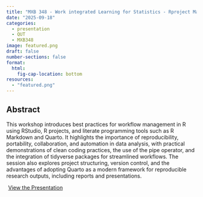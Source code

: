 ```yaml
---
title: "MXB 348 - Work integrated Learning for Statistics - Rproject Management"
date: "2025-09-18"
categories: 
  - presentation
  - QUT
  - MXB348
image: featured.png
draft: false
number-sections: false
format:
  html:
    fig-cap-location: bottom
resources: 
  - "featured.png"
---
```


## Abstract

This workshop introduces best practices for workflow management in R using RStudio, R projects, and literate programming tools such as R Markdown and Quarto. It highlights the importance of reproducibility, portability, collaboration, and automation in data analysis, with practical demonstrations of clean coding practices, the use of the pipe operator, and the integration of tidyverse packages for streamlined workflows. The session also explores project structuring, version control, and the advantages of adopting Quarto as a modern framework for reproducible research outputs, including reports and presentations.

<a class="btn btn-outline-primary" href="https://github.com/Amalan-ConStat/MXB_348_2025_Rproj" role="button" style="padding: 5px 5px;">View the Presentation</a>
